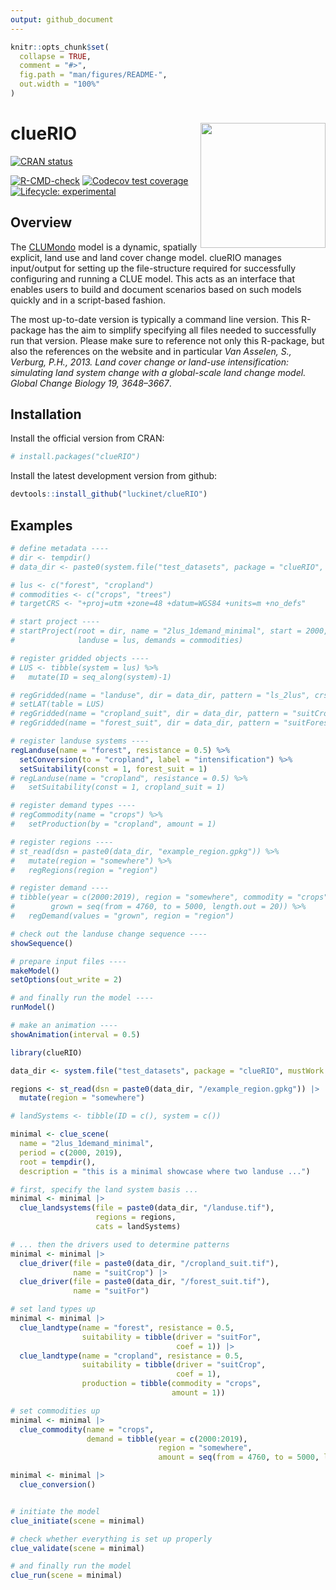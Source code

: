 ```yaml
---
output: github_document
---
```


<!-- README.md is generated from README.Rmd. Please edit that file -->

```r
knitr::opts_chunk$set(
  collapse = TRUE,
  comment = "#>",
  fig.path = "man/figures/README-",
  out.width = "100%"
)
```

# clueRIO <a href='https://github.com/luckinet/cluerio/'><img src='man/figures/logo.svg' align="right" height="200" /></a>

<!-- badges: start -->
[![CRAN status](https://www.r-pkg.org/badges/version/cluerio)](https://CRAN.R-project.org/package=cluerio)

[![R-CMD-check](https://github.com/luckinet/cluerio/actions/workflows/R-CMD-check.yaml/badge.svg)](https://github.com/luckinet/cluerio/actions/workflows/R-CMD-check.yaml)
[![Codecov test coverage](https://codecov.io/gh/luckinet/cluerio/branch/main/graph/badge.svg)](https://app.codecov.io/gh/luckinet/cluerio?branch=main)
[![Lifecycle: experimental](https://img.shields.io/badge/lifecycle-experimental-orange.svg)](https://lifecycle.r-lib.org/articles/stages.html#experimental)
<!-- badges: end -->

## Overview

The [CLUMondo](https://www.environmentalgeography.nl/site/data-models/models/clumondo-model/) model is a dynamic, spatially explicit, land use and land cover change model. clueRIO manages input/output for setting up the file-structure required for successfully configuring and running a CLUE model. This acts as an interface that enables users to build and document scenarios based on such models quickly and in a script-based fashion.

The most up-to-date version is typically a command line version. This R-package has the aim to simplify specifying all files needed to successfully run that version. Please make sure to reference not only this R-package, but also the references on the website and in particular *Van Asselen, S., Verburg, P.H., 2013. Land cover change or land-use intensification: simulating land system change with a global-scale land change model. Global Change Biology 19, 3648–3667*.

## Installation

Install the official version from CRAN:

```r
# install.packages("clueRIO")
```

Install the latest development version from github:

```r
devtools::install_github("luckinet/clueRIO")
```


## Examples

```r
# define metadata ----
# dir <- tempdir()
# data_dir <- paste0(system.file("test_datasets", package = "clueRIO", mustWork = TRUE), "/")

# lus <- c("forest", "cropland")
# commodities <- c("crops", "trees")
# targetCRS <- "+proj=utm +zone=48 +datum=WGS84 +units=m +no_defs"

# start project ----
# startProject(root = dir, name = "2lus_1demand_minimal", start = 2000, end = 2019,
#              landuse = lus, demands = commodities)

# register gridded objects ----
# LUS <- tibble(system = lus) %>%
#   mutate(ID = seq_along(system)-1)

# regGridded(name = "landuse", dir = data_dir, pattern = "ls_2lus", crs = targetCRS)
# setLAT(table = LUS)
# regGridded(name = "cropland_suit", dir = data_dir, pattern = "suitCropland", crs = targetCRS)
# regGridded(name = "forest_suit", dir = data_dir, pattern = "suitForest_year0", crs = targetCRS)

# register landuse systems ----
regLanduse(name = "forest", resistance = 0.5) %>%
  setConversion(to = "cropland", label = "intensification") %>%
  setSuitability(const = 1, forest_suit = 1)
# regLanduse(name = "cropland", resistance = 0.5) %>%
#   setSuitability(const = 1, cropland_suit = 1)

# register demand types ----
# regCommodity(name = "crops") %>%
#   setProduction(by = "cropland", amount = 1)

# register regions ----
# st_read(dsn = paste0(data_dir, "example_region.gpkg")) %>%
#   mutate(region = "somewhere") %>%
#   regRegions(region = "region")

# register demand ----
# tibble(year = c(2000:2019), region = "somewhere", commodity = "crops",
#        grown = seq(from = 4760, to = 5000, length.out = 20)) %>%
#   regDemand(values = "grown", region = "region")

# check out the landuse change sequence ----
showSequence()

# prepare input files ----
makeModel()
setOptions(out_write = 2)

# and finally run the model ----
runModel()

# make an animation ----
showAnimation(interval = 0.5)
```


```r
library(clueRIO)

data_dir <- system.file("test_datasets", package = "clueRIO", mustWork = TRUE)

regions <- st_read(dsn = paste0(data_dir, "/example_region.gpkg")) |> 
  mutate(region = "somewhere")

# landSystems <- tibble(ID = c(), system = c())

minimal <- clue_scene(
  name = "2lus_1demand_minimal", 
  period = c(2000, 2019),
  root = tempdir(), 
  description = "this is a minimal showcase where two landuse ...")

# first, specify the land system basis ...
minimal <- minimal |> 
  clue_landsystems(file = paste0(data_dir, "/landuse.tif"), 
                   regions = regions, 
                   cats = landSystems)

# ... then the drivers used to determine patterns
minimal <- minimal |> 
  clue_driver(file = paste0(data_dir, "/cropland_suit.tif"), 
              name = "suitCrop") |> 
  clue_driver(file = paste0(data_dir, "/forest_suit.tif"), 
              name = "suitFor")

# set land types up
minimal <- minimal |> 
  clue_landtype(name = "forest", resistance = 0.5,
                suitability = tibble(driver = "suitFor", 
                                     coef = 1)) |> 
  clue_landtype(name = "cropland", resistance = 0.5,
                suitability = tibble(driver = "suitCrop", 
                                     coef = 1), 
                production = tibble(commodity = "crops", 
                                    amount = 1))

# set commodities up
minimal <- minimal |> 
  clue_commodity(name = "crops", 
                 demand = tibble(year = c(2000:2019), 
                                 region = "somewhere", 
                                 amount = seq(from = 4760, to = 5000, length.out = 20)))

minimal <- minimal |> 
  clue_conversion()


# initiate the model
clue_initiate(scene = minimal)

# check whether everything is set up properly
clue_validate(scene = minimal)

# and finally run the model
clue_run(scene = minimal)
```


